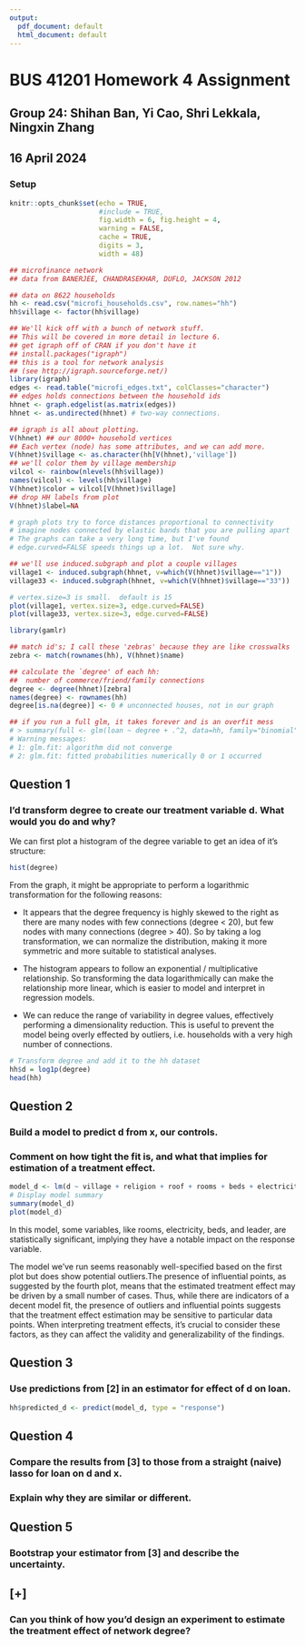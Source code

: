 ```yaml
---
output:
  pdf_document: default
  html_document: default
---
```


# BUS 41201 Homework 4 Assignment

## Group 24: Shihan Ban, Yi Cao, Shri Lekkala, Ningxin Zhang

## 16 April 2024

### Setup

```r
knitr::opts_chunk$set(echo = TRUE, 
                      #include = TRUE, 
                      fig.width = 6, fig.height = 4,
                      warning = FALSE,
                      cache = TRUE,
                      digits = 3,
                      width = 48) 
```

```r
## microfinance network 
## data from BANERJEE, CHANDRASEKHAR, DUFLO, JACKSON 2012

## data on 8622 households
hh <- read.csv("microfi_households.csv", row.names="hh")
hh$village <- factor(hh$village)

## We'll kick off with a bunch of network stuff.
## This will be covered in more detail in lecture 6.
## get igraph off of CRAN if you don't have it
## install.packages("igraph")
## this is a tool for network analysis
## (see http://igraph.sourceforge.net/)
library(igraph)
edges <- read.table("microfi_edges.txt", colClasses="character")
## edges holds connections between the household ids
hhnet <- graph.edgelist(as.matrix(edges))
hhnet <- as.undirected(hhnet) # two-way connections.

## igraph is all about plotting.  
V(hhnet) ## our 8000+ household vertices
## Each vertex (node) has some attributes, and we can add more.
V(hhnet)$village <- as.character(hh[V(hhnet),'village'])
## we'll color them by village membership
vilcol <- rainbow(nlevels(hh$village))
names(vilcol) <- levels(hh$village)
V(hhnet)$color = vilcol[V(hhnet)$village]
## drop HH labels from plot
V(hhnet)$label=NA

# graph plots try to force distances proportional to connectivity
# imagine nodes connected by elastic bands that you are pulling apart
# The graphs can take a very long time, but I've found
# edge.curved=FALSE speeds things up a lot.  Not sure why.

## we'll use induced.subgraph and plot a couple villages 
village1 <- induced.subgraph(hhnet, v=which(V(hhnet)$village=="1"))
village33 <- induced.subgraph(hhnet, v=which(V(hhnet)$village=="33"))

# vertex.size=3 is small.  default is 15
plot(village1, vertex.size=3, edge.curved=FALSE)
plot(village33, vertex.size=3, edge.curved=FALSE)
```

```r
library(gamlr)

## match id's; I call these 'zebras' because they are like crosswalks
zebra <- match(rownames(hh), V(hhnet)$name)

## calculate the `degree' of each hh: 
##  number of commerce/friend/family connections
degree <- degree(hhnet)[zebra]
names(degree) <- rownames(hh)
degree[is.na(degree)] <- 0 # unconnected houses, not in our graph

## if you run a full glm, it takes forever and is an overfit mess
# > summary(full <- glm(loan ~ degree + .^2, data=hh, family="binomial"))
# Warning messages:
# 1: glm.fit: algorithm did not converge 
# 2: glm.fit: fitted probabilities numerically 0 or 1 occurred 
```

\newpage

## Question 1

### I’d transform degree to create our treatment variable d. What would you do and why?

We can first plot a histogram of the degree variable to get an idea of it's structure:

```r
hist(degree)
```

From the graph, it might be appropriate to perform a logarithmic transformation for the following reasons:

-   It appears that the degree frequency is highly skewed to the right as there are many nodes with few connections (degree \< 20), but few nodes with many connections (degree \> 40). So by taking a log transformation, we can normalize the distribution, making it more symmetric and more suitable to statistical analyses.

-   The histogram appears to follow an exponential / multiplicative relationship. So transforming the data logarithmically can make the relationship more linear, which is easier to model and interpret in regression models.

-   We can reduce the range of variability in degree values, effectively performing a dimensionality reduction. This is useful to prevent the model being overly effected by outliers, i.e. households with a very high number of connections.

```r
# Transform degree and add it to the hh dataset
hh$d = log1p(degree)
head(hh)
```

## Question 2

### Build a model to predict d from x, our controls.
### Comment on how tight the fit is, and what that implies for estimation of a treatment effect.
```r
model_d <- lm(d ~ village + religion + roof + rooms + beds + electricity + ownership + leader, data = hh)
# Display model summary
summary(model_d)
plot(model_d)
```
In this model, some variables, like rooms, electricity, beds, and leader, are statistically significant, implying they have a notable impact on the response variable.

The model we've run seems reasonably well-specified based on the first plot but does show potential outliers.The presence of influential points, as suggested by the fourth plot, means that the estimated treatment effect may be driven by a small number of cases. Thus, while there are indicators of a decent model fit, the presence of outliers and influential points suggests that the treatment effect estimation may be sensitive to particular data points. When interpreting treatment effects, it's crucial to consider these factors, as they can affect the validity and generalizability of the findings.

## Question 3

### Use predictions from [2] in an estimator for effect of d on loan.
```r
hh$predicted_d <- predict(model_d, type = "response")

```

## Question 4

### Compare the results from [3] to those from a straight (naive) lasso for loan on d and x.

### Explain why they are similar or different.

## Question 5

### Bootstrap your estimator from [3] and describe the uncertainty.

## [+]

### Can you think of how you’d design an experiment to estimate the treatment effect of network degree?
